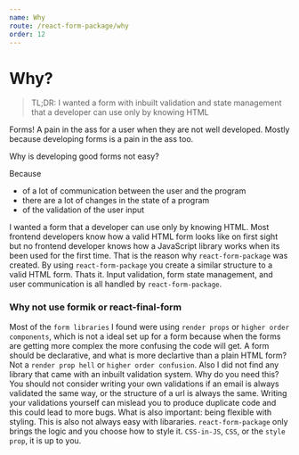 ```yaml
---
name: Why
route: /react-form-package/why
order: 12
---
```


# Why?

> TL;DR: I wanted a form with inbuilt validation and state management that a developer can use only by knowing HTML

Forms! A pain in the ass for a user when they are not well developed. Mostly because developing forms is a pain in the ass too.

Why is developing good forms not easy?

Because

* of a lot of communication between the user and the program
* there are a lot of changes in the state of a program
* of the validation of the user input

I wanted a form that a developer can use only by knowing HTML. Most frontend developers know how a valid HTML form looks like on first sight but no frontend developer knows how a JavaScript library works when its been used for the first time. That is the reason why `react-form-package` was created. By using `react-form-package` you create a similar structure to a valid HTML form. Thats it. Input validation, form state management, and user communication is all handled by `react-form-package`.

### Why not use formik or react-final-form

Most of the `form libraries` I found were using `render props` or `higher order components`, which is not a ideal set up for a form because when the forms are getting more complex the more confusing the code will get. A form should be declarative, and what is more declartive than a plain HTML form? Not a `render prop hell` or `higher order confusion`. Also I did not find any library that came with an inbuilt validation system. Why do you need this? You should not consider writing your own validations if an email is always validated the same way, or the structure of a url is always the same. Writing your validations yourself can mislead you to produce duplicate code and this could lead to more bugs. What is also important: being flexible with styling. This is also not always easy with libararies. `react-form-package` only brings the logic and you choose how to style it. `CSS-in-JS`, `CSS`, or the `style prop`, it is up to you.
